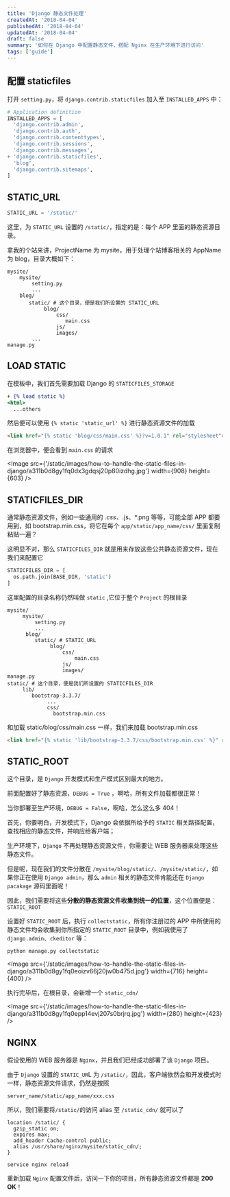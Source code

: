 ```yaml
---
title: 'Django 静态文件处理'
createdAt: '2018-04-04'
publishedAt: '2018-04-04'
updatedAt: '2018-04-04'
draft: false
summary: '如何在 Django 中配置静态文件，搭配 Nginx 在生产环境下进行访问'
tags: ['guide']
---
```


## 配置 staticfiles

打开 `setting.py`，将 `django.contrib.staticfiles` 加入至 `INSTALLED_APPS` 中：

```diff:settings.py
# Application definition
INSTALLED_APPS = [
  'django.contrib.admin',
  'django.contrib.auth',
  'django.contrib.contenttypes',
  'django.contrib.sessions',
  'django.contrib.messages',
+ 'django.contrib.staticfiles',
  'blog',
  'django.contrib.sitemaps',
]
```

## STATIC_URL

```python
STATIC_URL = '/static/'
```

这里，为 `STATIC_URL` 设置的 `/static/`，指定的是：每个 APP 里面的静态资源目录。

拿我的个站来讲，ProjectName 为 mysite，用于处理个站博客相关的 AppName 为 blog，目录大概如下：

```shell
mysite/
    mysite/
        setting.py
        ...
    blog/
       static/ # 这个目录，便是我们所设置的 STATIC_URL
            blog/
                css/
                   main.css
                js/
                images/
        ...    
manage.py
```

## LOAD STATIC

在模板中，我们首先需要加载 Django 的 `STATICFILES_STORAGE`

```diff:base.html
+ {% load static %}
<html>
  ...others
```

然后便可以使用 `{% static 'static_url' %}` 进行静态资源文件的加载

```html
<link href="{% static 'blog/css/main.css' %}?v=1.0.1" rel="stylesheet">
```

在浏览器中，便会看到 `main.css` 的请求

<Image src={'/static/images/how-to-handle-the-static-files-in-django/a311b0d8gy1fq0dx3gdqsj20p80izdhg.jpg'} width={908} height={603} />

## STATICFILES_DIR

通常静态资源文件，例如一些通用的 *.css、*.js、*.png 等等，可能全部 APP 都要用到，如 bootstrap.min.css，将它在每个 `app/static/app_name/css/` 里面复制粘贴一遍？

这明显不对，那么 `STATICFILES_DIR` 就是用来存放这些公共静态资源文件，现在我们来配置它

```python
STATICFILES_DIR = [
  os.path.join(BASE_DIR, 'static')
]
```

这里配置的目录名称仍然叫做 `static` ,它位于整个 `Project` 的根目录

```shell
mysite/ 
     mysite/
         setting.py 
         ...
      blog/
         static/ # STATIC_URL   
              blog/
                  css/
                      main.css
                  js/
                  images/
manage.py 
static/ # 这个目录，便是我们所设置的 STATICFILES_DIR
     lib/
        bootstrap-3.3.7/
             ...
             css/
               bootstrap.min.css
```

和加载 static/blog/css/main.css 一样，我们来加载 bootstrap.min.css

```html
<link href="{% static 'lib/bootstrap-3.3.7/css/bootstrap.min.css' %}" rel="stylesheet">
```

## STATIC_ROOT

这个目录，是 `Django` 开发模式和生产模式区别最大的地方。

前面配置好了静态资源，`DEBUG = True` ，啊哈，所有文件加载都很正常！

当你部署至生产环境，`DEBUG = False`，啊哈，怎么这么多 404！

首先，你要明白，开发模式下，Django 会依据所给予的 `STATIC` 相关路径配置，查找相应的静态文件，并响应给客户端；

生产环境下，`Django` 不再处理静态资源文件，你需要让 WEB 服务器来处理这些静态文件。

但是呢，现在我们的文件分散在 `/mysite/blog/static/`、`/mysite/static/`，如果你正在使用 `Django admin`，那么 `admin` 相关的静态文件肯能还在 `Django pacakage` 源码里面呢！

因此，我们需要将这些**分散的静态资源文件收集到统一的位置**，这个位置便是：`STATIC_ROOT`

设置好 `STATIC_ROOT` 后，执行 `collectstatic`，所有你注册过的 APP 中所使用的静态文件均会收集到你所指定的 `STATIC_ROOT` 目录中，例如我使用了 `django.admin`、`ckeditor` 等：

```shell
python manage.py collectstatic
```

<Image src={'/static/images/how-to-handle-the-static-files-in-django/a311b0d8gy1fq0eoizv66j20jw0b475d.jpg'} width={716} height={400} />

执行完毕后，在根目录，会新增一个 `static_cdn/`

<Image src={'/static/images/how-to-handle-the-static-files-in-django/a311b0d8gy1fq0epp14evj207s0brjrq.jpg'} width={280} height={423} />

## NGINX

假设使用的 WEB 服务器是 `Nginx`，并且我们已经成功部署了该 `Django` 项目。

由于 `Django` 设置的 `STATIC_UR`L 为 `/static/`，因此，客户端依然会和开发模式时一样，静态资源文件请求，仍然是按照

```shell
server_name/static/app_name/xxx.css
```

所以，我们需要将`/static/`的访问 alias 至 `/static_cdn/` 就可以了

```shell
location /static/ {
  gzip_static on;
  expires max;
  add_header Cache-control public;
  alias /usr/share/nginx/mysite/static_cdn/;
}
```

```shell
service nginx reload
```

重新加载 `Nginx` 配置文件后，访问一下你的项目，所有静态资源文件都是 **200 OK**！